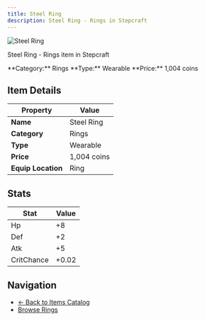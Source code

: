 ```yaml
---
title: Steel Ring
description: Steel Ring - Rings in Stepcraft
---
```


<div className="flex items-start gap-6 mb-8">
  <div className="flex-shrink-0">
    <img src="/assets/resources/trinketry/rings/steel_ring.png" alt="Steel Ring" className="w-24 h-24 border rounded-lg" />
  </div>
  <div className="flex-1">
    <div className="space-y-2">
      <p className="text-lg text-muted-foreground">Steel Ring - Rings item in Stepcraft</p>
      <div className="flex flex-wrap gap-4 text-sm">
        <span className="px-2 py-1 bg-blue-100 dark:bg-blue-900 rounded-md">
          **Category:** Rings
        </span>
        <span className="px-2 py-1 bg-green-100 dark:bg-green-900 rounded-md">
          **Type:** Wearable
        </span>
        <span className="px-2 py-1 bg-yellow-100 dark:bg-yellow-900 rounded-md">
          **Price:** 1,004 coins
        </span>
      </div>
    </div>
  </div>
</div>

## Item Details

| Property | Value |
|----------|-------|
| **Name** | Steel Ring |
| **Category** | Rings |
| **Type** | Wearable |
| **Price** | 1,004 coins |
| **Equip Location** | Ring |



## Stats

| Stat | Value |
|------|-------|
| Hp | +8 |
| Def | +2 |
| Atk | +5 |
| CritChance | +0.02 |


## Navigation

- [← Back to Items Catalog](/docs/items)
- [Browse Rings](/docs/items#rings)
